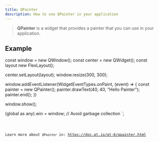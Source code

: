 ```yaml
---
title: QPainter
description: How to use QPainter in your application
---
```



> **QPainter** is a widget that provides a painter that you can use in your application.

## Example


const window = new QWindow();
const center = new QWidget();
const layout new FlexLayout();

center.setLayout(layout);
window.resize(300, 300);

window.addEventListener(WidgetEventTypes.onPaint, (event) => {
  const painter = new QPainter();
  painter.drawText(40, 40, "Hello Painter");
  painter.end();
})

window.show();

(global as any).win = window; // Avoid garbage collection
`;

<Code code={qPainterExample} title='example_painter.ts' lang='ts' />

Learn more about `QPainter` in: https://doc.qt.io/qt-6/qpainter.html

